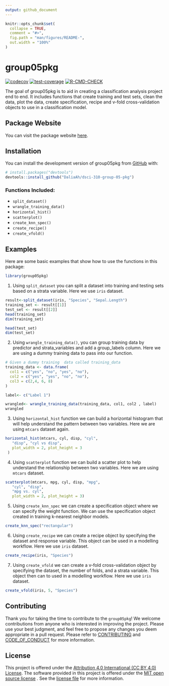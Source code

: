 ```yaml
---
output: github_document
---
```


<!-- README.md is generated from README.Rmd. Please edit that file -->

```r
knitr::opts_chunk$set(
  collapse = TRUE,
  comment = "#>",
  fig.path = "man/figures/README-",
  out.width = "100%"
)
```

# group05pkg

<!-- badges: start -->
[![codecov](https://codecov.io/github/DaliaAh/dsci-310-group-05-pkg/branch/main/graph/badge.svg)](https://app.codecov.io/github/DaliaAh/dsci-310-group-05-pkg)
[![test-coverage](https://github.com/DaliaAh/dsci-310-group-05-pkg/actions/workflows/test-coverage.yaml/badge.svg)](https://github.com/DaliaAh/dsci-310-group-05-pkg/actions/workflows/test-coverage.yaml)
[![R-CMD-CHECK](https://github.com/DaliaAh/dsci-310-group-05-pkg/workflows/R-CMD-check/badge.svg)](https://github.com/DaliaAh/dsci-310-group-05-pkg/actions/workflows/check-release.yaml)

<!-- badges: end -->

The goal of group05pkg is to aid in creating a classification analysis project
end to end. It includes functions that create training and test sets, clean the data, plot the data, create specification, recipe and v-fold cross-validation objects to use in a  classification model.

## Package Website

You can visit the package website [here](https://daliaah.github.io/dsci-310-group-05-pkg/).

## Installation

You can install the development version of group05pkg from [GitHub](https://github.com/DaliaAh/dsci-310-group-05-pkg) with:

```r
# install.packages("devtools")
devtools::install_github("DaliaAh/dsci-310-group-05-pkg")
```

### Functions Included:

- `split_dataset()`
- `wrangle_training_data()`
- `horizontal_hist()`
- `scatterplot()`
- `create_knn_spec()`
- `create_recipe()`
- `create_vfold()`

## Examples

Here are some basic examples that show how to use the functions in this package:


```r
library(group05pkg)
```

1. Using `split_dataset` you can split a dataset into training and testing sets based on a strata variable. Here we use `iris` dataset.

```r
result<-split_dataset(iris, "Species", "Sepal.Length")
training_set <- result[[1]]
test_set <- result[[2]]
head(training_set)
dim(training_set)

head(test_set)
dim(test_set)
```

2. Using `wrangle_training_data()`, you can  group training data by predictor and strata_variables and add a group_labels column. Here we are using a dummy training data to pass into our function.

```r
# Given a dummy training  data called training_data
training_data <- data.frame(
  col1 = c("yes", "no", "yes", "no"),
  col2 = c("yes", "yes", "no", "no"),
  col3 = c(2,4, 6, 8)
)

label<- c("Label 1")

wrangled<- wrangle_training_data(training_data, col1, col2 , label)
wrangled
```

3. Using `horizontal_hist` function we can build a horizontal histogram that will help understand the pattern between two variables. Here we are using `mtcars` dataset again.

```r
horizontal_hist(mtcars, cyl, disp, "cyl",
   "disp", "cyl vs disp",
   plot_width = 2, plot_height = 3
 )
```

4. Using `scatterplot` function we can build a scatter plot to help understand the relationship between two variables. Here we are using `mtcars` dataset.

```r
scatterplot(mtcars, mpg, cyl, disp, "mpg",
   "cyl", "disp",
   "mpg vs. cyl",
   plot_width = 2, plot_height = 3)
```

5. Using `create_knn_spec` we can create a specification object where we can specify the weight function. We can use the specification object created in training k-nearest neighbor models.

```r
create_knn_spec("rectangular")
```

6. Using `create_recipe` we can create a recipe object by specifying the dataset and response variable. This object can be used in a modelling workflow. Here we use `iris` dataset.

```r
create_recipe(iris, "Species")
```

7. Using `create_vfold` we can create a v-fold cross-validation object by specifying the dataset, the number of folds, and a strata variable. This object then can to used in a modelling workflow. Here we use `iris` dataset.

```r
create_vfold(iris, 5, "Species")
```

## Contributing

Thank you for taking the time to contribute to the `group05pkg`! We welcome contributions from anyone who is interested in improving the project. Please use your best judgment, and feel free to propose any changes you deem appropriate in a pull request. Please refer to [CONTRIBUTING](https://github.com/DaliaAh/dsci-310-group-05-pkg/blob/main/CONTRIBUTING.md) and [CODE_OF_CONDUCT](https://github.com/DaliaAh/dsci-310-group-05-pkg/blob/main/CODE_OF_CONDUCT.md) for more information.


## License
This project is offered under the [Attribution 4.0 International (CC BY 4.0) License](https://creativecommons.org/licenses/by/4.0/). The software provided in this project is offered under the [MIT open source license](https://opensource.org/license/mit/) . See the [license file](https://github.com/DaliaAh/dsci-310-group-05-pkg/blob/main/LICENSE.md) for more information.
